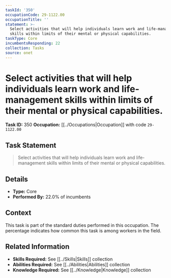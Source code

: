 ```yaml
---
taskId: '350'
occupationCode: 29-1122.00
occupationTitle: ''
statement: >-
  Select activities that will help individuals learn work and life-management
  skills within limits of their mental or physical capabilities.
taskType: Core
incumbentsResponding: 22
collection: Tasks
source: onet
---
```

# Select activities that will help individuals learn work and life-management skills within limits of their mental or physical capabilities.

**Task ID:** 350
**Occupation:** [[../Occupations|Occupation]] with code `29-1122.00`

## Task Statement

> Select activities that will help individuals learn work and life-management skills within limits of their mental or physical capabilities.

## Details

- **Type:** Core
- **Performed By:** 22.0% of incumbents

## Context

This task is part of the standard duties performed in this occupation. The percentage indicates how common this task is among workers in the field.

## Related Information

- **Skills Required:** See [[../Skills|Skills]] collection
- **Abilities Required:** See [[../Abilities|Abilities]] collection
- **Knowledge Required:** See [[../Knowledge|Knowledge]] collection
